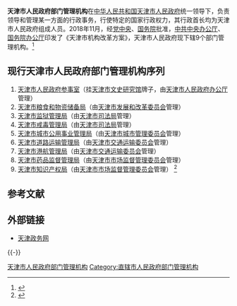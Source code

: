 {{天津市人民政府信息框}}

'''天津市人民政府部门管理机构'''在[[中华人民共和国|中华人民共和国]][[天津市人民政府|天津市人民政府]]统一领导下，负责领导和管理某一方面的行政事务，行使特定的国家行政权力，其行政首长均为天津市人民政府组成人员。2018年11月，经[[中共中央|党中央]]、[[中华人民共和国国务院|国务院]]批准，[[中共中央办公厅|中共中央办公厅]]、[[国务院办公厅|国务院办公厅]]印发了《天津市机构改革方案》，天津市人民政府现下辖9个部门管理机构。<ref>{{cite news |title=《天津市机构改革方案》主要内容 |url=http://news.enorth.com.cn/system/2018/11/08/036350472.shtml |accessdate=2018-11-09 |work=北方网 |date=2018-11-08}}</ref>

== 现行天津市人民政府部门管理机构序列 ==
<onlyinclude>
#[[天津市人民政府参事室|天津市人民政府参事室]]（挂[[天津市文史研究馆|天津市文史研究馆]]牌子，由[[天津市人民政府办公厅|天津市人民政府办公厅]]管理）
#[[天津市粮食和物资储备局|天津市粮食和物资储备局]]（由[[天津市发展和改革委员会|天津市发展和改革委员会]]管理）
#[[天津市监狱管理局|天津市监狱管理局]]（由[[天津市司法局|天津市司法局]]管理）
#[[天津市戒毒管理局|天津市戒毒管理局]]（由[[天津市司法局|天津市司法局]]管理）
#[[天津市城市公用事业管理局|天津市城市公用事业管理局]]（由[[天津市城市管理委员会|天津市城市管理委员会]]管理）
#[[天津市道路运输管理局|天津市道路运输管理局]]（由[[天津市交通运输委员会|天津市交通运输委员会]]管理）
#[[天津市港航管理局|天津市港航管理局]]（由[[天津市交通运输委员会|天津市交通运输委员会]]管理）
#[[天津市药品监督管理局|天津市药品监督管理局]]（由[[天津市市场监督管理委员会|天津市市场监督管理委员会]]管理）
#[[天津市知识产权局|天津市知识产权局]]（由[[天津市市场监督管理委员会|天津市市场监督管理委员会]]管理） <ref>{{Cite web |url=http://www.tj.gov.cn/zwgk/znjg/zwgk_znjg_bmzsjg/ |title=部门管理机构 |access-date=2009-12-21 |archive-date=2009-10-23 |archive-url=https://web.archive.org/web/20091023023850/http://www.tj.gov.cn/zwgk/znjg/zwgk_znjg_bmzsjg/ |dead-url=yes }}</ref></onlyinclude>

== 参考文献 ==
{{Reflist}}

== 外部链接 ==
* [https://web.archive.org/web/20110208221000/http://www.tj.gov.cn/ 天津政务网]

{{-}}
{{天津市人民政府}}

[[Category:天津市人民政府部门管理机构|]]
[[Category:直辖市人民政府部门管理机构|Category:直辖市人民政府部门管理机构]]